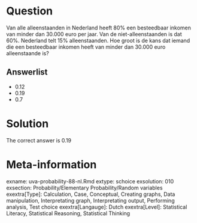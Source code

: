 Question
========

Van alle alleenstaanden in Nederland heeft 80% een besteedbaar inkomen van minder dan 30.000 euro per jaar. Van de niet-alleenstaanden is dat 60%. Nederland telt 15% alleenstaanden. Hoe groot is de kans dat iemand die een besteedbaar inkomen heeft van minder dan 30.000 euro alleenstaande is? 

Answerlist
----------
* 0.12
* 0.19
* 0.7

Solution
========

The correct answer is  0.19 

Meta-information
================
exname: uva-probability-88-nl.Rmd 
extype: schoice 
exsolution: 010 
exsection: Probability/Elementary Probability/Random variables
exextra[Type]: Calculation, Case, Conceptual, Creating graphs, Data manipulation, Interpretating graph, Interpretating output, Performing analysis, Test choice 
exextra[Langauge]: Dutch 
exextra[Level]: Statistical Literacy, Statistical Reasoning, Statistical Thinking 
